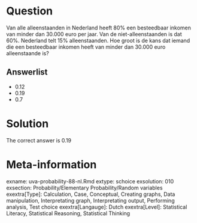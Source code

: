 Question
========

Van alle alleenstaanden in Nederland heeft 80% een besteedbaar inkomen van minder dan 30.000 euro per jaar. Van de niet-alleenstaanden is dat 60%. Nederland telt 15% alleenstaanden. Hoe groot is de kans dat iemand die een besteedbaar inkomen heeft van minder dan 30.000 euro alleenstaande is? 

Answerlist
----------
* 0.12
* 0.19
* 0.7

Solution
========

The correct answer is  0.19 

Meta-information
================
exname: uva-probability-88-nl.Rmd 
extype: schoice 
exsolution: 010 
exsection: Probability/Elementary Probability/Random variables
exextra[Type]: Calculation, Case, Conceptual, Creating graphs, Data manipulation, Interpretating graph, Interpretating output, Performing analysis, Test choice 
exextra[Langauge]: Dutch 
exextra[Level]: Statistical Literacy, Statistical Reasoning, Statistical Thinking 
